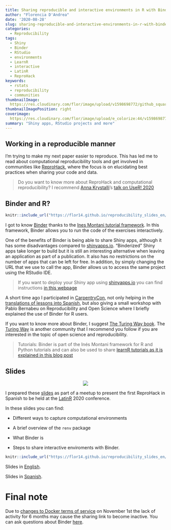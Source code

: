 ```yaml
---
title: Sharing reproducible and interactive environments in R with Binder
author: "Florencia D'Andrea"
date: '2020-08-28'
slug: sharing-reproducible-and-interactive-environments-in-r-with-binder.en-us
categories: 
  - Reproducibility
tags: 
  - Shiny
  - Binder
  - RStudio
  - environments
  - LearnR
  - interactive
  - LatinR
  - ReproHack
keywords:
  - rstats
  - reproducibility
  - communities
thumbnailImage: 
  https://res.cloudinary.com/flor/image/upload/v1598698772/github_squares_c9trzb.png
thumbnailImagePosition: right
coverimage:
  https://res.cloudinary.com/flor/image/upload/e_colorize:44/v1598698772/github_squares_c9trzb.png
summary: "Shiny apps, RStudio projects and more"
---
```


## Working in a reproducible manner

I'm trying to make my next paper easier to reproduce.
This has led me to read about computational reproducibility tools and get involved in communities like [ReproHack](https://twitter.com/ReproHack), where the focus is on elucidating best practices when sharing your code and data.

> Do you want to know more about ReproHack and computational reproducibility? I recommend [Anna Krystalli](https://twitter.com/annakrystalli)'s [talk on UseR! 2020](https://www.youtube.com/watch?v=KHMW8fV2NXo) 

## Binder and R?


```r
knitr::include_url("https://flor14.github.io/reproducibility_slides_en/binder_reproducible_environments.html#16")

```

I got to know [Binder](https://mybinder.readthedocs.io/en/latest/faq.html) thanks to the [Ines Montani tutorial framework](https://github.com/ines/course-starter-r). In this framework, Binder allows you to run the code of the exercises interactively. 

One of the benefits of Binder is being able to share Shiny apps, although it has some disadvantages compared to [shinyapps.io](shinyapps.io). "Binderized" Shiny apps take longer to build but it is still an interesting alternative when leaving an application as part of a publication. It also has no restrictions on the number of apps that can be left for free. In addition, by simply changing the URL that we use to call the app, Binder allows us to access the same project using the RStudio IDE.

> If you want to deploy your Shiny app using [shinyapps.io](shinyapps.io) you can find instructions [in this webpage](https://shiny.rstudio.com/articles/shinyapps.html#:~:text=Shinyapps.io%20is%20a%20platform,such%20as%20the%20RStudio%20IDE)


A short time ago I participated in [CarpentryCon](https://carpentrycon.org/), not only helping in the [translations of lessons into Spanish](https://carpentries.org/blog/2020/08/Hablamos/), but also giving a small workshop with Pablo Bernabeu on Reproducibility and Open Science where I briefly explained the use of Binder for R users.

If you want to know more about Binder, I suggest [The Turing Way book](https://the-turing-way.netlify.app/welcome). The [Turing Way](https://twitter.com/turingway) is another community that I recommend you follow if you are interested in the topic of open science and reproducibility.

> Tutorials: Binder is part of the Inés Montani framework for R and Python tutorials and can also be used to share [learnR tutorials as it is explained in this blog post](https://syoh.org/learnr-tutorial/)


## Slides

<center>
![](https://res.cloudinary.com/flor/image/upload/c_scale,w_460/v1599145015/charlaR_con_R_3_paoy3a.png)
</center>

I prepared these [slides](https://flor14.github.io/reproducibility_slides_en/binder_reproducible_environments.html#1) as part of a meetup to present the first ReproHack in Spanish to be held at the [LatinR](https://latin-r.com/en) 2020 conference.

In these slides you can find:

* Different ways to capture computational environments 

* A brief overview of the `renv` package

* What Binder is

* Steps to share interactive enviroments with Binder.


```r
knitr::include_url("https://flor14.github.io/reproducibility_slides_en/binder_reproducible_environments.html#21")

```

Slides in [English](https://flor14.github.io/reproducibility_slides_en/binder_reproducible_environments.html#1).

Slides in [Spanish](https://flor14.github.io/r_de_reproducibilidad/r_de_reproducibilidad.html#1).

# Final note

Due to [changes to Docker terms of service](https://www.docker.com/blog/scaling-docker-to-serve-millions-more-developers-network-egress/) on November 1st the lack of activity for 6 months may cause the sharing link to become inactive.
You can ask questions about Binder [here](discourse.jupyter.org).

